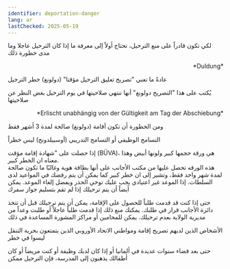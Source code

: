 ```yaml
---
identifier: deportation-danger
lang: ar
lastChecked: 2025-05-19
---
```

ﻟﻜﻲ ﺗﻜﻮﻥ ﻗﺎﺩﺭﺍً ﻋﻠﻰ ﻣﻨﻊ ﺍﻟﺘﺮﺣﻴﻞ، ﺗﺤﺘﺎﺝ ﺃﻭﻻً ﺇﻟﻰ ﻣﻌﺮﻓﺔ ﻣﺎ ﺇﺫﺍ ﻛﺎﻥ ﺍﻟﺘﺮﺣﻴﻞ عاجلا وما ﻣﺪﻯ ﺧﻄﻮﺭﺓ ﺫﻟﻚ 

<p align="right">*Duldung*</p>

ﻋﺎﺩﺓً ﻣﺎ ﺗﻌﻨﻲ "تصريح تعليق الترحيل مؤقتا" (دولونغ) ﺧﻄﺮ ﺍﻟﺘﺮﺣﻴﻞ

يُكتب على هذا "التصريح دولونغ"  أنها  ﺗﻨﺘﻬﻲ ﺻﻼﺣﻴﺘﻬﺎ ﻓﻲ ﻳﻮﻡ ﺍﻟﺘﺮﺣﻴﻞ ﺑﻐﺾ ﺍﻟﻨﻈﺮ ﻋﻦ ﺻﻼﺣﻴﺘﻬﺎ 

<p align="right">*Erlischt unabhängig von der Gültigkeit am Tag der Abschiebung*</p>

ﻭﻣﻦ ﺍﻟﺨﻄﻮﺭﺓ ﺃﻥ ﺗﻜﻮﻥ أقامة (دولونغ) ﺻﺎﻟﺤﺔ ﻟﻤﺪﺓ 3 ﺃﺷﻬﺮ ﻓﻘﻂ

ﺍﻟﺘﺴﺎﻣﺢ ﺍﻟﻮﻇﻴﻔﻲ ﺃﻭ ﺍﻟﺘﺴﺎﻣﺢ ﺍﻟﺘﺪﺭﻳﺒﻲ (أوسبيلدونج) ﻟﻴﺲ ﺧﻄﺮﺍً

إذا حصلت على "شهادة إقامة مؤقت 
(BÜVA)، 
هي ورقة حجمها كبير ولونها أبيض وهذا معناه ان الخطر كبير.  
هذه الورقه تحصل عليها من مكتب الأجانب
على أنها بطاقة هوية
وغالبًا ما تكون صالحة لمدة شهر واحد فقط، وتشير إلى ان خطر كبير
ﻛﻤﺎ ﻳﻤﻜﻦ ﺃﻥ ﻳﺘﻢ ﺭﻓﻀﻚ ﻓﻲ ﺍﻟﻤﻮﺍﻋﻴﺪ ﻟﺪﻯ ﺍﻟﺴﻠﻄﺎﺕ. ﺇﺫﺍ ﺍﻟﻤﻮﻋﺪ ﻏﻴﺮ ﺍﻋﺘﻴﺎﺩﻱ ﻳﺠﺐ ﻋﻠﻴﻚ ﺗﻮﺧﻲ ﺍﻟﺤﺬﺭ ﻭﻳﻔﻀﻞ ﺇﻟﻐﺎﺀ ﺍﻟﻤﻮﻋﺪ. ﻳﻤﻜﻦ ﺃﻳﻀﺎً ﺃﻥ ﻳﺘﻢ ﺗﺮﺣﻴﻠﻚ ﺇﺫﺍ ﻟﻢ ﺗﻘﻢ ﺑﺘﺴﻠﻴﻢ ﺟﻮﺍﺯ ﺳﻔﺮﻙ

ﺣﺘﻰ ﺇﺫﺍ ﻛﻨﺖ ﻗﺪ ﻗﺪﻣﺖ ﻃﻠﺒﺎً ﻟﻠﺤﺼﻮﻝ ﻋﻠﻰ ﺍﻹﻗﺎﻣﺔ، ﻳﻤﻜﻦ ﺃﻥ ﻳﺘﻢ ﺗﺮﺣﻴﻠﻚ ﻗﺒﻞ ﺃﻥ تتخذ ﺩﺍﺋﺮﺓ ﺍﻷﺟﺎﻧﺐ قرار ﻓﻲ ﻃﻠﺒﻚ. ﻳﻤﻜﻨﻚ ﻣﻨﻊ ﺫﻟﻚ ﺇﺫﺍ ﻗﺪﻣﺖ ﻃﻠﺒﺎً ﻋﺎﺟﻼً ﺃﻭ ﻃﻠﺒﺖ ﻭﻋﺪﺍً ﻣﻦ ﻣﺪﻳﺮﻳﺔ ﺍﻟﻮﻻﻳﺔ ﺑﻌﺪﻡ ﺗﺮﺣﻴﻠﻚ. ﻳﻤﻜﻦ ﻟﻠﻤﺤﺎﻣﻴﻦ ﺃﻭ ﻣﺮﺍﻛﺰ ﺍﻟﻤﺸﻮﺭﺓ ﺍﻟﻤﺴﺎﻋﺪﺓ ﻓﻲ ﺫﻟﻚ

ﺍﻷﺷﺨﺎﺹ ﺍﻟﺬﻳﻦ ﻟﺪﻳﻬﻢ ﺗﺼﺮﻳﺢ ﺇﻗﺎﻣﺔ ﻭﻣﻮﺍﻃﻨﻲ ﺍﻻﺗﺤﺎﺩ ﺍﻷﻭﺭﻭﺑﻲ ﺍﻟﺬﻳﻦ ﻳﺘﻤﺘﻌﻮﻥ ﺑﺤﺮﻳﺔ ﺍﻟﺘﻨﻘﻞ ﻟﻴﺴﻮﺍ ﻓﻲ ﺧﻄﺮ

ﺣﺘﻰ ﺑﻌﺪ ﻗﻀﺎﺀ ﺳﻨﻮﺍﺕ ﻋﺪﻳﺪﺓ ﻓﻲ ﺃﻟﻤﺎﻧﻴﺎ ﺃﻭ ﺇﺫﺍ ﻛﺎﻥ ﻟﺪﻳﻚ ﻭﻇﻴﻔﺔ ﺃﻭ ﻛﻨﺖ ﻣﺮﻳﻀﺎً ﺃﻭ ﻛﺎﻥ ﺃﻃﻔﺎﻟﻚ ﻳﺬﻫﺒﻮﻥ ﺇﻟﻰ ﺍﻟﻤﺪﺭﺳﺔ، ﻓﺈﻥ ﺍﻟﺘﺮﺣﻴﻞ ﻣﻤﻜﻦ

<Block identifier="get-legal-advice" />
